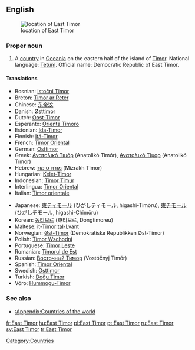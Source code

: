 {{wikipedia}}
==English==
[[Image:LocationEastTimor.svg|thumb|location of East Timor]]

===Proper noun===
{{en-proper noun|sg=[[East]] [[Timor]]}}

# A [[country]] in [[Oceania]] on the eastern half of the island of [[Timor]]. National language: [[Tetum]]. Official name: Democratic Republic of East Timor.

====Translations====
{{trans-top|sountry in Oceania}}
*Bosnian: [[Istočni Timor]] {{m}}
*Breton: [[Timor ar Reter]]
*Chinese: [[东帝汶]]
*Danish: [[Østtimor]]
*Dutch: [[Oost-Timor]]
*Esperanto: [[Orienta Timoro]]
*Estonian: [[Ida-Timor]]
*Finnish: [[Itä-Timor]]
*French: [[Timor Oriental]]
*German: [[Osttimor]]
*Greek: [[Ανατολικό Τιμόρ]] (Anatolikó Timór), [[Ανατολικό Τίμορ]] (Anatolikó Tímor)
*Hebrew: [[מזרח טימור]] (Mizrakh Timor)
*Hungarian: [[Kelet-Timor]]
*Indonesian: [[Timor Timur]]
*Interlingua: [[Timor Oriental]]
*Italian: [[Timor orientale]]
{{trans-mid}}
*Japanese: [[東ティモール]] (ひがしティモール, higashi-Timōru), [[東チモール]] (ひがしチモール, higashi-Chimōru)
*Korean: [[동티모르]] (東티모르, Dongtimoreu)
*Maltese: it-[[Timor tal-Lvant]]
*Norwegian: [[Øst-Timor]] (Demokratiske Republikken Øst-Timor)
*Polish: [[Timor Wschodni]] {{m}}
*Portuguese: [[Timor Leste]]
*Romanian: [[Timorul de Est]] {{n}}
*Russian: [[Восточный Тимор]] (Vostóčnyj Timór) {{m}}
*Spanish: [[Timor Oriental]]
*Swedish: [[Östtimor]]
*Turkish: [[Doğu Timor]]
*Võro: [[Hummogu-Timor]]
{{trans-bottom}}

===See also===
*[[:Appendix:Countries of the world]]

[[Category:Countries]]

[[fr:East Timor]]
[[hu:East Timor]]
[[pl:East Timor]]
[[pt:East Timor]]
[[ru:East Timor]]
[[sv:East Timor]]
[[tr:East Timor]]